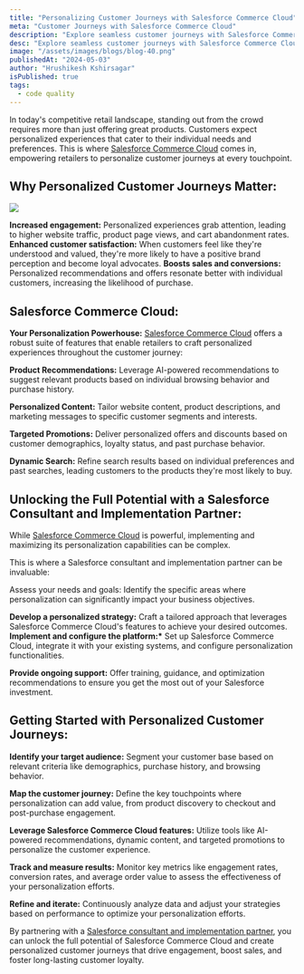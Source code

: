 ```yaml
---
title: "Personalizing Customer Journeys with Salesforce Commerce Cloud"
meta: "Customer Journeys with Salesforce Commerce Cloud"
description: "Explore seamless customer journeys with Salesforce Commerce Cloud. Discover how this powerful platform optimizes every step."
desc: "Explore seamless customer journeys with Salesforce Commerce Cloud. Discover how this powerful platform optimizes every step."
image: "/assets/images/blogs/blog-40.png"
publishedAt: "2024-05-03"
author: "Hrushikesh Kshirsagar"
isPublished: true
tags:
  - code quality
---
```


In today's competitive retail landscape, standing out from the crowd requires more than just offering great products. Customers expect personalized experiences that cater to their individual needs and preferences. This is where [Salesforce Commerce Cloud](https://cloudprism.in/salesforce-consultation) comes in, empowering retailers to personalize customer journeys at every touchpoint.

## Why Personalized Customer Journeys Matter:

<Image src="/assets/images/blogs/blog-41.png" />

**Increased engagement:** Personalized experiences grab attention, leading to higher website traffic, product page views, and cart abandonment rates.
**Enhanced customer satisfaction:** When customers feel like they're understood and valued, they're more likely to have a positive brand perception and become loyal advocates.
**Boosts sales and conversions:** Personalized recommendations and offers resonate better with individual customers, increasing the likelihood of purchase.

## Salesforce Commerce Cloud:

**Your Personalization Powerhouse:** [Salesforce Commerce Cloud](https://cloudprism.in/salesforce-consultation) offers a robust suite of features that enable retailers to craft personalized experiences throughout the customer journey:

**Product Recommendations:** Leverage AI-powered recommendations to suggest relevant products based on individual browsing behavior and purchase history.

**Personalized Content:** Tailor website content, product descriptions, and marketing messages to specific customer segments and interests.

**Targeted Promotions:** Deliver personalized offers and discounts based on customer demographics, loyalty status, and past purchase behavior.

**Dynamic Search:** Refine search results based on individual preferences and past searches, leading customers to the products they're most likely to buy.

## Unlocking the Full Potential with a Salesforce Consultant and Implementation Partner:

While [Salesforce Commerce Cloud](https://cloudprism.in/salesforce-consultation) is powerful, implementing and maximizing its personalization capabilities can be complex.

This is where a Salesforce consultant and implementation partner can be invaluable:

Assess your needs and goals: Identify the specific areas where personalization can significantly impact your business objectives.

**Develop a personalized strategy:** Craft a tailored approach that leverages Salesforce Commerce Cloud's features to achieve your desired outcomes.
**Implement and configure the platform:\*** Set up Salesforce Commerce Cloud, integrate it with your existing systems, and configure personalization functionalities.

**Provide ongoing support:** Offer training, guidance, and optimization recommendations to ensure you get the most out of your Salesforce investment.

## Getting Started with Personalized Customer Journeys:

**Identify your target audience:** Segment your customer base based on relevant criteria like demographics, purchase history, and browsing behavior.

**Map the customer journey:** Define the key touchpoints where personalization can add value, from product discovery to checkout and post-purchase engagement.

**Leverage Salesforce Commerce Cloud features:** Utilize tools like AI-powered recommendations, dynamic content, and targeted promotions to personalize the customer experience.

**Track and measure results:** Monitor key metrics like engagement rates, conversion rates, and average order value to assess the effectiveness of your personalization efforts.

**Refine and iterate:** Continuously analyze data and adjust your strategies based on performance to optimize your personalization efforts.

By partnering with a [Salesforce consultant and implementation partner](https://cloudprism.in/salesforce-consultation), you can unlock the full potential of Salesforce Commerce Cloud and create personalized customer journeys that drive engagement, boost sales, and foster long-lasting customer loyalty.
